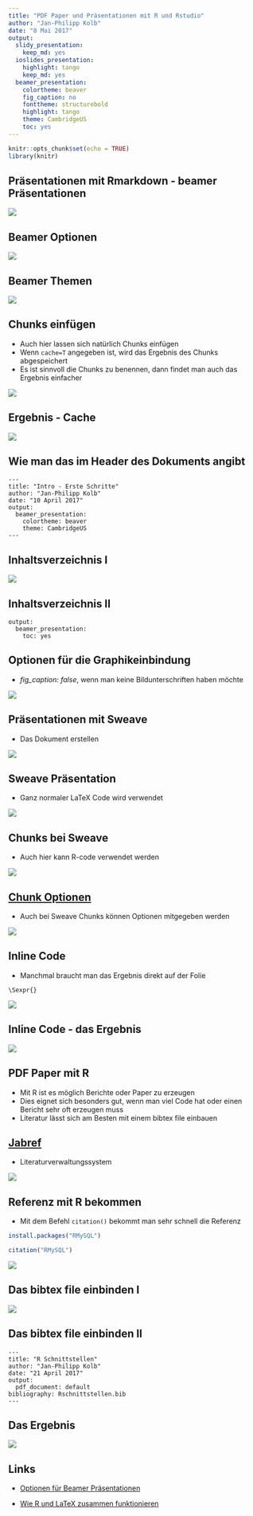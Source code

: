 ```yaml
---
title: "PDF Paper und Präsentationen mit R und Rstudio"
author: "Jan-Philipp Kolb"
date: "8 Mai 2017"
output:
  slidy_presentation:
    keep_md: yes
  ioslides_presentation:
    highlight: tango
    keep_md: yes
  beamer_presentation:
    colortheme: beaver
    fig_caption: no
    fonttheme: structurebold
    highlight: tango
    theme: CambridgeUS
    toc: yes
---
```


```r
knitr::opts_chunk$set(echo = TRUE)
library(knitr)
```



## Präsentationen mit Rmarkdown - beamer Präsentationen

![](figure/beamerexample.PNG)

## Beamer Optionen

![](figure/beamerOptions.PNG)

## Beamer Themen

![](http://1.bp.blogspot.com/-ZTtDq0hOkqY/Ti0Z3WwoIJI/AAAAAAAAAPc/HM3t4j4t7h0/s1600/Screenshot%2B-%2B07252011%2B-%2B03%253A22%253A15%2BAM.png)

## Chunks einfügen

- Auch hier lassen sich natürlich Chunks einfügen
- Wenn `cache=T` angegeben ist, wird das Ergebnis des Chunks abgespeichert
- Es ist sinnvoll die Chunks zu benennen, dann findet man auch das Ergebnis einfacher

![](figure/CacheBenennung.PNG)

## Ergebnis - Cache

![](figure/ErgZufallszahlen.PNG)

## Wie man das im Header des Dokuments angibt

```
---
title: "Intro - Erste Schritte"
author: "Jan-Philipp Kolb"
date: "10 April 2017"
output:
  beamer_presentation: 
    colortheme: beaver
    theme: CambridgeUS
---
```

## Inhaltsverzeichnis I

![](figure/BeamerInhaltsVZ.PNG)

## Inhaltsverzeichnis II

```
output: 
  beamer_presentation: 
    toc: yes
```


## Optionen für die Graphikeinbindung

- *fig_caption: false*, wenn man keine Bildunterschriften haben möchte

![](figure/figOpts.PNG)

## Präsentationen mit Sweave

- Das Dokument erstellen

![](figure/BSPsweave.png)

## Sweave Präsentation

- Ganz normaler LaTeX Code wird verwendet

![](figure/Sweave1ex.PNG)

## Chunks bei Sweave

- Auch hier kann R-code verwendet werden

![](figure/SweaveCodeChunk.PNG)

## [Chunk Optionen](http://k-baeumchen.fuhlbrueck.net/R-und-LaTeX.html)

- Auch bei Sweave Chunks können Optionen mitgegeben werden

![](figure/SweaveOptionen.PNG)

## Inline Code

- Manchmal braucht man das Ergebnis direkt auf der Folie

```
\Sexpr{}
```

![](figure/CRANpackages.PNG)

## Inline Code - das Ergebnis

![](figure/CRANmirror.PNG)


## PDF Paper mit R

- Mit R ist es möglich Berichte oder Paper zu erzeugen
- Dies eignet sich besonders gut, wenn man viel Code hat oder einen Bericht sehr oft erzeugen muss
- Literatur lässt sich am Besten mit einem bibtex file einbauen


## [Jabref](http://www.jabref.org/)

- Literaturverwaltungssystem

![](figure/Exjabref.PNG)

## Referenz mit R bekommen

- Mit dem Befehl `citation()` bekommt man sehr schnell die Referenz

```r
install.packages("RMySQL")
```


```r
citation("RMySQL")
```

![](figure/bibtexRmysql.PNG)


## Das bibtex file einbinden I

![](figure/LiteraturEinbinden.PNG)

## Das bibtex file einbinden II

```
---
title: "R Schnittstellen"
author: "Jan-Philipp Kolb"
date: "21 April 2017"
output: 
  pdf_document: default
bibliography: Rschnittstellen.bib
---
```


## Das Ergebnis

![](figure/bibtexErgebnis.PNG)


## Links

- [Optionen für Beamer Präsentationen](http://rmarkdown.rstudio.com/beamer_presentation_format.html)

- [Wie R und LaTeX zusammen funktionieren](https://www.r-bloggers.com/from-openoffice-noob-to-control-freak-a-love-story-with-r-latex-and-knitr/)

